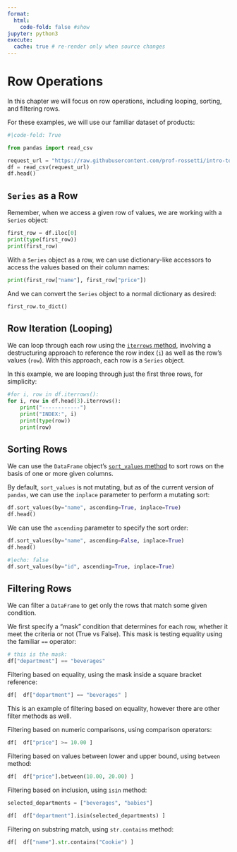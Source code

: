 ```yaml
---
format:
  html:
    code-fold: false #show
jupyter: python3
execute:
  cache: true # re-render only when source changes
---
```


# Row Operations

In this chapter we will focus on row operations, including looping, sorting, and filtering rows.

For these examples, we will use our familiar dataset of products:

```python
#|code-fold: True

from pandas import read_csv

request_url = "https://raw.githubusercontent.com/prof-rossetti/intro-to-python/main/data/products.csv"
df = read_csv(request_url)
df.head()
```

## `Series` as a Row

Remember, when we access a given row of values, we are working with a `Series` object:

```python
first_row = df.iloc[0]
print(type(first_row))
print(first_row)
```

With a `Series` object as a row, we can use dictionary-like accessors to access the values based on their column names:

```python
print(first_row["name"], first_row["price"])
```

And we can convert the `Series` object to a normal dictionary as desired:

```python
first_row.to_dict()
```



## Row Iteration (Looping)

We can loop through each row using the [`iterrows` method](https://pandas.pydata.org/docs/reference/api/pandas.DataFrame.iterrows.html), involving a destructuring approach to reference the row index (`i`) as well as the row's values (`row`). With this approach, each row is a `Series` object.

In this example, we are looping through just the first three rows, for simplicity:


```python
#for i, row in df.iterrows():
for i, row in df.head(3).iterrows():
    print("------------")
    print("INDEX:", i)
    print(type(row))
    print(row)
```


## Sorting Rows

We can use the `DataFrame` object's [`sort_values` method](https://pandas.pydata.org/docs/reference/api/pandas.DataFrame.sort_values.html
 ) to sort rows on the basis of one or more given columns.

By default, `sort_values` is not mutating, but as of the current version of `pandas`, we can use the `inplace` parameter to perform a mutating sort:


```python
df.sort_values(by="name", ascending=True, inplace=True)
df.head()
```

We can use the `ascending` parameter to specify the sort order:

```python
df.sort_values(by="name", ascending=False, inplace=True)
df.head()
```



```python
#|echo: false
df.sort_values(by="id", ascending=True, inplace=True)
```


## Filtering Rows

We can filter a `DataFrame` to get only the rows that match some given condition.

We first specify a "mask" condition that determines for each row, whether it meet the criteria or not (True vs False). This mask is testing equality using the familiar `==` operator:


```python
# this is the mask:
df["department"] == "beverages"
```

Filtering based on equality, using the mask inside a square bracket reference:

```python
df[  df["department"] == "beverages" ]
```

This is an example of filtering based on equality, however there are other filter methods as well.

Filtering based on numeric comparisons, using comparison operators:

```python
df[  df["price"] >= 10.00 ]
```

Filtering based on values between lower and upper bound, using `between` method:

```python
df[  df["price"].between(10.00, 20.00) ]
```


Filtering based on inclusion, using `isin` method:

```python
selected_departments = ["beverages", "babies"]

df[  df["department"].isin(selected_departments) ]
```

Filtering on substring match, using `str.contains` method:

```python
df[  df["name"].str.contains("Cookie") ]
```
